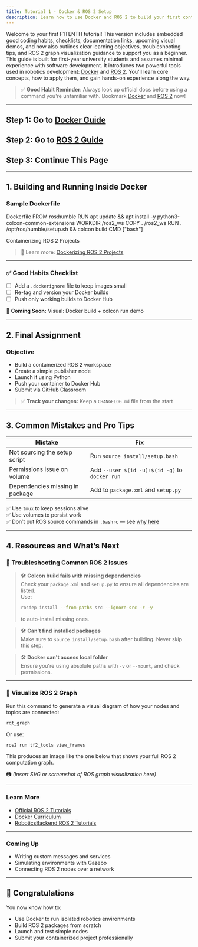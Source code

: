 ```yaml
---
title: Tutorial 1 - Docker & ROS 2 Setup
description: Learn how to use Docker and ROS 2 to build your first containerized robotics environment.
---
```



Welcome to your first F1TENTH tutorial! This version includes embedded good coding habits, checklists, documentation links, upcoming visual demos, and now also outlines clear learning objectives, troubleshooting tips, and ROS 2 graph visualization guidance to support you as a beginner. This guide is built for first-year university students and assumes minimal experience with software development. It introduces two powerful tools used in robotics development: [Docker](https://docs.docker.com/) and [ROS 2](https://docs.ros.org/en/rolling/). You'll learn core concepts, how to apply them, and gain hands-on experience along the way.

> ✅ **Good Habit Reminder**: Always look up official docs before using a command you're unfamiliar with. Bookmark [Docker](https://docs.docker.com/get-started/) and [ROS 2](https://docs.ros.org/en/rolling/) now!

---

## Step 1: Go to [Docker Guide](docker.md)

## Step 2: Go to [ROS 2 Guide](ROS2.md)

## Step 3: Continue This Page

---

## 1. Building and Running Inside Docker

### Sample Dockerfile

Dockerfile
FROM ros:humble
RUN apt update && apt install -y python3-colcon-common-extensions
WORKDIR /ros2_ws
COPY . /ros2_ws
RUN . /opt/ros/humble/setup.sh && colcon build
CMD ["bash"]

Containerizing ROS 2 Projects

> 📘 Learn more: [Dockerizing ROS 2 Projects](https://docs.ros.org/en/rolling/How-To-Guides/Docker.html)

---

### ✅ Good Habits Checklist

- [ ] Add a `.dockerignore` file to keep images small  
- [ ] Re-tag and version your Docker builds  
- [ ] Push only working builds to Docker Hub  

🎥 **Coming Soon:** Visual: Docker build + colcon run demo  

---

## 2. Final Assignment

### Objective

- Build a containerized ROS 2 workspace  
- Create a simple publisher node  
- Launch it using Python  
- Push your container to Docker Hub  
- Submit via GitHub Classroom  

> ✅ **Track your changes:** Keep a `CHANGELOG.md` file from the start  

---

## 3. Common Mistakes and Pro Tips

| Mistake                         | Fix                                            |
| ------------------------------- | ---------------------------------------------- |
| Not sourcing the setup script   | Run `source install/setup.bash`                |
| Permissions issue on volume     | Add `--user $(id -u):$(id -g)` to `docker run` |
| Dependencies missing in package | Add to `package.xml` and `setup.py`            |

✅ Use `tmux` to keep sessions alive  
✅ Use volumes to persist work  
✅ Don’t put ROS source commands in `.bashrc` — see [why here](https://docs.ros.org/en/rolling/How-To-Guides/Overriding-Environment-Variables.html)  

---

## 4. Resources and What’s Next

### 🔄 Troubleshooting Common ROS 2 Issues

> 🛠️ **Colcon build fails with missing dependencies**  
> Check your `package.xml` and `setup.py` to ensure all dependencies are listed.  
> Use:  
> ```bash
> rosdep install --from-paths src --ignore-src -r -y
> ```  
> to auto-install missing ones.

> 🛠️ **Can't find installed packages**  
> Make sure to `source install/setup.bash` after building. Never skip this step.  

> 🛠️ **Docker can't access local folder**  
> Ensure you're using absolute paths with `-v` or `--mount`, and check permissions.  

---

### 🧠 Visualize ROS 2 Graph

Run this command to generate a visual diagram of how your nodes and topics are connected:

```bash
rqt_graph
```

Or use:

```bash
ros2 run tf2_tools view_frames
```

This produces an image like the one below that shows your full ROS 2 computation graph.  

📷 _(Insert SVG or screenshot of ROS graph visualization here)_  

---

### Learn More

- [Official ROS 2 Tutorials](https://docs.ros.org/en/rolling/Tutorials.html)  
- [Docker Curriculum](https://docker-curriculum.com/)  
- [RoboticsBackend ROS 2 Tutorials](https://roboticsbackend.com/)  

---

### Coming Up

- Writing custom messages and services  
- Simulating environments with Gazebo  
- Connecting ROS 2 nodes over a network  

---

## 🎉 Congratulations

You now know how to:

- Use Docker to run isolated robotics environments  
- Build ROS 2 packages from scratch  
- Launch and test simple nodes  
- Submit your containerized project professionally  